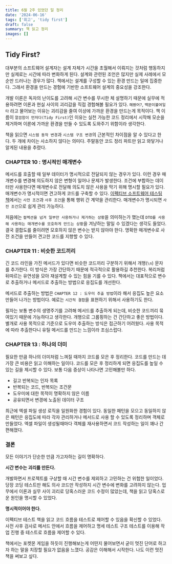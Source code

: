 ```yaml
---
title: 6월 2주 있었던 일 정리
date: '2024-06-16'
tags: ['회고', 'tidy first']
draft: false
summary: 책 읽고 정리
images: []
---
```


## Tidy First?

대부분의 소프트웨어 설계자는 설계 자체가 시간을 초월해서 이뤄지는 것처럼 행동하지만 실제로는 시간에 따라 변화하게 된다.
설계와 관련된 조언은 많지만 실제 사례에서 모순만 드러나는 경우가 많다.
책에서는 설계를 구성할 수 있는 환경 만드는 일에 집중한다. 그래서 환경을 만드는 경험에 기반한 소프트웨어 설계의 중요성을 강조한다.

개발 이론은 독자의 난이도를 고려해 시간 변수를 무시한 체 설명하기 때문에 실무에 적용하려면 이론과 현실 사이의 괴리감을 직접 경험해볼 필요가 있다.
`해봤어?`, `백문이불여일타` 라고 물어보는 이유는 괴리감을 줄여 이상에 가까운 환경을 만드는게 목적이다.
책 이름이 `깔끔함이 먼저다(Tidy First)`인 이유는 실천 가능한 코드 정리에서 시작해 모순을 제거하며 이론에 가까운 환경을 만들 수 있도록 도와주기 위함이라 생각한다.

책을 읽으면 `시스템 동작 변경`과 `시스템 구조 변경`의 근본적인 차이점을 알 수 있다고 한다.
두 개에 차이는 사소하지 않다는 의미다.
주말동안 코드 정리 파트만 읽고 와닿거나 알게된 내용을 추렸다.

### CHAPTER 10 : 명시적인 매개변수

메서드를 호출할 때 일부 데이터가 명시적으로 전달되지 않는 경우가 있다.
이런 경우 매개변수를 변경해 의도하지 않은 변형이 일어나 문제가 발생한다.
조건에 부합하는 데이터만 사용한다면 매개변수로 전달해 의도치 않은 사용을 막기 위해 명시할 필요가 있다.
매개변수가 명시적이면 견고하게 코드를 구축할 수 있다. [이펙티브 소프트웨어 테스팅 책](https://product.kyobobook.co.kr/detail/S000201055864)에서는 `사전 조건`과 `사후 조건`을 통해 행위 간 계약을 관리한다.
매개변수가 명시되면 `사전 조건`으로 쉽게 관리 가능하다.

처음에는 `컬렉션을 넘겨 일부만 사용하거나 제거하는 상황`을 의미하는가 했는데 `DTO를 사용해 사용하는 매개변수를 모호하게 만드는 상황`을 겨냥하는 말일 수 있겠다는 생각도 들었다.
결국 결합도를 줄이려면 모호하지 않은 변수는 받지 않아야 한다. 명확한 매개변수로 사전 조건을 만들어 견고한 코드를 지향할 수 있다.

### CHAPTER 11 : 비슷한 코드끼리

긴 코드 라인을 가진 메서드가 있다면 비슷한 코드끼리 구분하기 위해서 개행(`\n`) 문자를 추가한다.
이 방식은 가장 간단하기 때문에 적극적으로 활용하길 추천한다. 복리처럼 뒤따르는 유연성을 모아 재설계할 수 있는 힘을 기를 수 있다.
책에서는 대표적으로 변수로 추출하거나 메서드로 추출하는 방법으로 응집도를 개선한다.

메서드로 추출하는 방법은 `CHAPTER 12 : 도우미 추출 방법`이라 해서 응집도 높은 요소 만들어 나가는 방법이다.
예로는 `시간적 결합`을 표현하기 위해서 사용하기도 한다.

필자는 보통 변수의 생명주기를 고려해 메서드를 추출하게 되는데, 비슷한 코드끼리 묶여있기 때문에 가능하다고 생각한다.
개행으로 그룹핑하는 건 간단하고 좋은 방법이다. 별개로 사용 목적으로 기준으로 도우미 추출하는 방식은 접근하기 어려웠다.
사용 목적에 따라 추출한다니 유틸 메서드를 만드는 느낌이라 조심스럽다.

### CHAPTER 13 : 하나의 더미

필요한 만큼 하나의 더미처럼 느껴질 때까지 코드를 모은 후 정리한다.
코드를 만드는 데 가장 큰 비용은 읽고 이해하는 일이다.
코드를 모은 후 정리하게 되면 응집도를 높일 수 있는 길을 제시할 수 있다.
보통 다음 증상이 나타나면 고민해볼만 하다.

- 길고 반복되는 인자 목록
- 반복되는 코드, 반복되는 조건문
- 도우미에 대한 목적이 명확하지 않은 이름
- 공유되면서 변경에 노출된 데이터 구조

최근에 엑셀 파일 생성 로직을 일원화한 경험이 있다.
동일한 패턴을 모으고 동일하지 않은 패턴은 응집도에 따라 각자 관리하거나 메서드로 사용 할 수 있도록 정리하며 객체로 만들었다.
엑셀 파일이 생성될때마다 객체를 재사용하면서 코드 작성하는 일이 꽤나 간편해졌다.

### 결론

모든 이야기가 단순한 만큼 가고자하는 길이 명확하다.

**시간 변수는 괴리를 만든다.**

개발하면서 프로젝트를 구상할 때 시간 변수를 제외하고 고민하는 건 위험한 일이었다.
당장 코딩 테스트만 해도 의사 코드만 작성하지 시간 변수에 변화를 고려하지 않는다.
업무에서 이론과 실무 사이 괴리로 당혹스러운 코드 수정이 많았는데, 책을 읽고 당혹스로운 원인을 명시할 수 있었다.

**명시적이어야 한다.**

이펙티브 테스트 책을 읽고 코드 흐름을 테스트로 제어할 수 있음을 확신할 수 있었다.
사전 사후 검사로 메서드 안에서 흐름을 제어하고 명세 테스트 구조 테스트를 이용해 작업 진행 중 테스트로 흐름을 제어할 수 있다.

책에서는 포켓몬 게임을 하듯이 진행해보는게 어떤지 물어보면서 굳이 멋진 단어로 하고자 하는 말을 치장할 필요가 없음을 느꼈다.
공감은 이해해서 시작한다.
나도 이런 멋진 책을 써보고 싶다.
